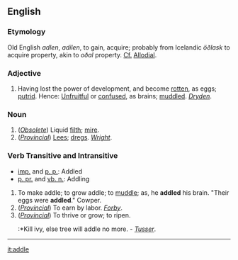 ==English==

===Etymology===
Old English ''adlen'', ''adilen'', to gain, acquire; probably from Icelandic ''öðlask'' to acquire property, akin to ''oðal'' property. [[Cf.]] [[Allodial]].


===Adjective===
#Having lost the power of development, and become [[rotten]], as eggs; [[putrid]]. Hence: [[Unfruitful]] or [[confused]], as brains; [[muddled]]. ''[[Dryden]]''.


===Noun===

#(''[[Obsolete]]'') Liquid [[filth]]; [[mire]].
#(''[[Provincial]]'') [[Lees]]; [[dregs]]. ''[[Wright]]''.


===Verb Transitive and Intransitive===
*[[imp.]] and [[p. p.]]: Addled
*[[p. pr.]] and [[vb. n.]]: Addling

#To make addle; to grow addle; to [[muddle]]; as, he '''addled''' his brain. "Their eggs were '''addled'''." Cowper.
#(''[[Provincial]]'') To earn by labor. ''[[Forby]]''.
#(''[[Provincial]]'') To thrive or grow; to ripen.
#:*Kill ivy, else tree will addle no more. - ''[[Tusser]]''.


----
{{webster}}

[[it:addle]]